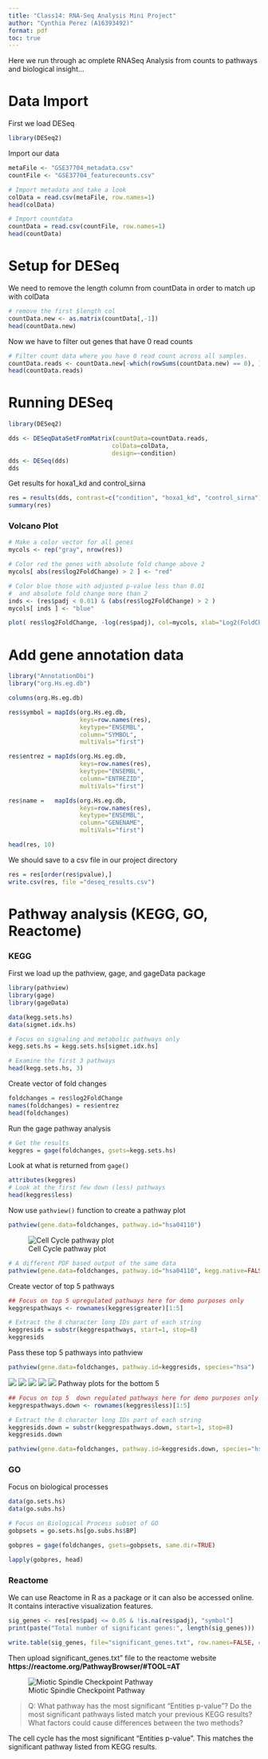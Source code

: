 ```yaml
---
title: "Class14: RNA-Seq Analysis Mini Project"
author: "Cynthia Perez (A16393492)"
format: pdf
toc: true
---
```


Here we run through ac omplete RNASeq Analysis from counts to pathways and biological insight...

# Data Import
First we load DESeq
```r
library(DESeq2)
```

Import our data
```r
metaFile <- "GSE37704_metadata.csv"
countFile <- "GSE37704_featurecounts.csv"

# Import metadata and take a look
colData = read.csv(metaFile, row.names=1)
head(colData)

# Import countdata
countData = read.csv(countFile, row.names=1)
head(countData)
```

# Setup for DESeq

We need to remove the length column from countData in order to match up with colData
```r
# remove the first $length col
countData.new <- as.matrix(countData[,-1])
head(countData.new)
```

Now we have to filter out genes that have 0 read counts
```r
# Filter count data where you have 0 read count across all samples.
countData.reads <- countData.new[-which(rowSums(countData.new) == 0), ]
head(countData.reads)
```

# Running DESeq

```r
library(DESeq2)

dds <- DESeqDataSetFromMatrix(countData=countData.reads,
                             colData=colData,
                             design=~condition)
dds <- DESeq(dds)
dds
```

Get results for hoxa1_kd and control_sirna
```r
res = results(dds, contrast=c("condition", "hoxa1_kd", "control_sirna"))
summary(res)
```

### Volcano Plot
```r
# Make a color vector for all genes
mycols <- rep("gray", nrow(res))

# Color red the genes with absolute fold change above 2
mycols[ abs(res$log2FoldChange) > 2 ] <- "red"

# Color blue those with adjusted p-value less than 0.01
#  and absolute fold change more than 2
inds <- (res$padj < 0.01) & (abs(res$log2FoldChange) > 2 )
mycols[ inds ] <- "blue"

plot( res$log2FoldChange, -log(res$padj), col=mycols, xlab="Log2(FoldChange)", ylab="-Log(P-value)" )
```

# Add gene annotation data 

```r
library("AnnotationDbi")
library("org.Hs.eg.db")

columns(org.Hs.eg.db)

res$symbol = mapIds(org.Hs.eg.db,
                    keys=row.names(res), 
                    keytype="ENSEMBL",
                    column="SYMBOL",
                    multiVals="first")

res$entrez = mapIds(org.Hs.eg.db,
                    keys=row.names(res),
                    keytype="ENSEMBL",
                    column="ENTREZID",
                    multiVals="first")

res$name =   mapIds(org.Hs.eg.db,
                    keys=row.names(res),
                    keytype="ENSEMBL",
                    column="GENENAME",
                    multiVals="first")

head(res, 10) 
```

We should save to a csv file in our project directory
```r
res = res[order(res$pvalue),]
write.csv(res, file ="deseq_results.csv")
```


# Pathway analysis (KEGG, GO, Reactome)

### KEGG
First we load up the pathview, gage, and gageData package
```r
library(pathview)
library(gage)
library(gageData)

data(kegg.sets.hs)
data(sigmet.idx.hs)

# Focus on signaling and metabolic pathways only
kegg.sets.hs = kegg.sets.hs[sigmet.idx.hs]

# Examine the first 3 pathways
head(kegg.sets.hs, 3)
```
Create vector of fold changes
```r
foldchanges = res$log2FoldChange
names(foldchanges) = res$entrez
head(foldchanges)
```
Run the gage pathway analysis
```r
# Get the results
keggres = gage(foldchanges, gsets=kegg.sets.hs)
```

Look at what is returned from `gage()`
```r
attributes(keggres)
# Look at the first few down (less) pathways
head(keggres$less)
```

Now use `pathview()` function to create a pathway plot
```r
pathview(gene.data=foldchanges, pathway.id="hsa04110")
```
![Cell Cycle pathway plot](hsa04110.pathview.png)

```r
# A different PDF based output of the same data
pathview(gene.data=foldchanges, pathway.id="hsa04110", kegg.native=FALSE)
```

Create vector of top 5 pathways
```r
## Focus on top 5 upregulated pathways here for demo purposes only
keggrespathways <- rownames(keggres$greater)[1:5]

# Extract the 8 character long IDs part of each string
keggresids = substr(keggrespathways, start=1, stop=8)
keggresids
```

Pass these top 5 pathways into pathview
```r
pathview(gene.data=foldchanges, pathway.id=keggresids, species="hsa")
```
![](hsa04640.pathview.png)
![](hsa04630.pathview.png)
![](hsa00140.pathview.png)
![](hsa04142.pathview.png)
![](hsa04330.pathview.png)
Pathway plots for the bottom 5
```r
## Focus on top 5  down regulated pathways here for demo purposes only
keggrespathways.down <- rownames(keggres$less)[1:5]

# Extract the 8 character long IDs part of each string
keggresids.down = substr(keggrespathways.down, start=1, stop=8)
keggresids.down

pathview(gene.data=foldchanges, pathway.id=keggresids.down, species="hsa")
```


### GO

Focus on biological processes
```r
data(go.sets.hs)
data(go.subs.hs)

# Focus on Biological Process subset of GO
gobpsets = go.sets.hs[go.subs.hs$BP]

gobpres = gage(foldchanges, gsets=gobpsets, same.dir=TRUE)

lapply(gobpres, head)
```




### Reactome

We can use Reactome in R as a package or it can also be accessed online. It contains interactive visualization features. 

```r
sig_genes <- res[res$padj <= 0.05 & !is.na(res$padj), "symbol"]
print(paste("Total number of significant genes:", length(sig_genes)))
```

```r
write.table(sig_genes, file="significant_genes.txt", row.names=FALSE, col.names=FALSE, quote=FALSE)
```

Then upload significant_genes.txt" file to the reactome website **https://reactome.org/PathwayBrowser/#TOOL=AT**

![Miotic Spindle Checkpoint Pathway](R-HSA-69620.png)

> Q: What pathway has the most significant “Entities p-value”? Do the most significant pathways listed match your previous KEGG results? What factors could cause differences between the two methods?

The cell cycle has the most significant "Entities p-value". This matches the significant pathway listed from KEGG results. 

